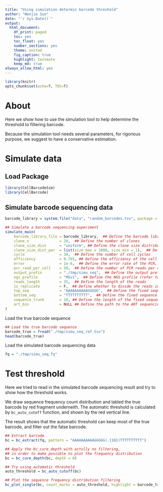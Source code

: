 ```yaml
---
title: "Using simulation determin barcode threshold"
author: "Wenjie Sun"
date: "`r Sys.Date()`"
output:
  html_document:
    df_print: paged
    toc: yes
    toc_float: yes
    number_sections: yes
    theme: united 
    fig_caption: true
    highlight: textmate
    keep_md: true
always_allow_html: yes
---
```


```r
library(knitr)
opts_chunk$set(echo=T, TOC=T)
```

# About

Here we show how to use the simulation tool to help determine the threshold to filtering barcode.

Because the simulation tool needs several parameters, for rigorious purpose, we suggest to have a conservative estimation.

# Simulate data

## Load Package

```r
library(CellBarcodeSim)
library(CellBarcode)
```

## Simulate barcode sequencing data

```r
barcode_library = system.file("data", "random_barcodes.tsv", package = "CellBarcodeSim")

## Simulate a barcode sequencing experiment
simulate_main(
    barcode_library_file = barcode_library,  ## Define the barcode library
    clone_n              = 20,  ## Define the number of clones
    clone_size_dist      = "uniform", ## Define the clone size distribution
    clone_size_dist_par  = list(size_max = 1000, size_min = 1),  ## Define the parameters of the clone size distribution
    cycle                = 30,  ## Define the number of cell cycles
    efficiency           = 0.705, ## Define the efficiency of the cell cycle
    error                = 1e-6,  ## Define the error rate of the PCR, mutation per base per cycle
    pcr_read_per_cell    = 50,  ## Define the number of PCR reads per cell (clone_n)
    output_prefix        = "./tmp/simu_seq",  ## Define the output prefix
    ngs_profile          = "MSv1",  ## Define the NGS profile (refer to ART sequencing simulator manual)
    reads_length         = 35,  ## Define the length of the reads
    is_replicate         = F,  ## Define whether to divide the reads into two replicates
    top_seq              = "AAAAAAAAAAGGGGG",  ## Define the fixed sequence at the 5' end of the reads to be added
    bottom_seq           = "TTTTTTTTTT",  ## Define the fixed sequence at the 3' end of the reads to be added
    sequence_trunk       = 10, ## Define the length of the fixed sequence to be added
    art_bin              = NULL ## Define the path to the ART sequencing simulator
)
```

Load the true barcode sequence

```r
## Load the true barcode sequence
barcode_true = fread("./tmp/simu_seq_ref.tsv")
head(barcode_true)
```

Load the simulated barcode sequencing data

```r
fq = "./tmp/simu_seq.fq"
```

# Test threshold

Here we tried to read in the simulated barcode sequencing result and try to show how the threshold works.

We draw sequence frequency count distribution and labled the true barcode by red fragment underneith.
The automatic threshold is calculated by `bc_auto_cutoff` function, and shown by the red vertical line.

The result shows that the automatic threshold can keep most of the true barcode, and filter out the false barcode.

```r
## Extract barcode 
bc = bc_extract(fq, pattern = "AAAAAAAAAAGGGGG(.{10})TTTTTTTTTT")

## Apply the bc_cure_depth with actully no filtering, 
## in order to make possible to plot the frequency distribution
bc = bc_cure_depth(bc, depth = 0)

## Try using automatic threshold
auto_threshold = bc_auto_cutoff(bc)

## Plot the sequence frequency distribution filtering
bc_plot_single(bc, count_marks = auto_threshold, highlight = barcode_true$seq)
```


